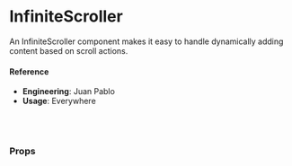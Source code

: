 
<Meta
  title="🛠 Utilities/UI Interactive/InfiniteScroller"
  component={InfiniteScroller}
/>

# InfiniteScroller

An InfiniteScroller component makes it easy to handle dynamically adding content based on scroll actions.

<Canvas>
  <Story name="default">
    <StoryComponent />
  </Story>
</Canvas>

#### Reference

- **Engineering**: Juan Pablo
- **Usage**: Everywhere

<br />
<br />

### Props

<ArgsTable of={InfiniteScroller} />
